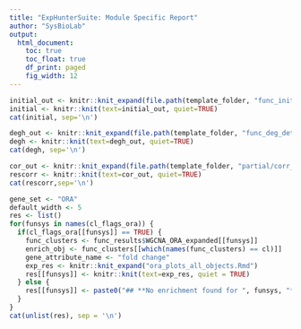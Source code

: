 ```yaml
---  
title: "ExpHunterSuite: Module Specific Report"
author: "SysBioLab"
output: 
  html_document:
    toc: true
    toc_float: true
    df_print: paged
    fig_width: 12
---
```


<style type='text/css'>
    body .main-container {
        max-width: 90%;

    }

    .plot_real_size {
      overflow: scroll;
      max-height: 600px;
    }

    .plot_real_size img{
      max-width: none;
      max-height: none;
    }

    embed {
   
  }   
</style>

```r
initial_out <- knitr::knit_expand(file.path(template_folder, "func_initial_details.Rmd"))
initial <- knitr::knit(text=initial_out, quiet=TRUE)
cat(initial, sep='\n')
```
```r
degh_out <- knitr::knit_expand(file.path(template_folder, "func_deg_details.Rmd"))
degh <- knitr::knit(text=degh_out, quiet=TRUE)
cat(degh, sep='\n')
```

```r
cor_out <- knitr::knit_expand(file.path(template_folder, "partial/corr_cl_stats.Rmd"))
rescorr <- knitr::knit(text=cor_out, quiet=TRUE)
cat(rescorr,sep='\n')
```

```r
gene_set <- "ORA"
default_width <- 5
res <- list()
for(funsys in names(cl_flags_ora)) {
  if(cl_flags_ora[[funsys]] == TRUE) {
    func_clusters <- func_results$WGCNA_ORA_expanded[[funsys]]
    enrich_obj <- func_clusters[[which(names(func_clusters) == cl)]]
    gene_attribute_name <- "fold change"
    exp_res <- knitr::knit_expand("ora_plots_all_objects.Rmd")
    res[[funsys]] <- knitr::knit(text=exp_res, quiet = TRUE)
  } else {
    res[[funsys]] <- paste0("## **No enrichment found for ", funsys, "**\n")
  }
}
cat(unlist(res), sep = '\n')
```


